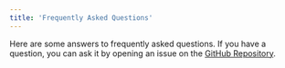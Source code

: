 ```yaml
---
title: 'Frequently Asked Questions'
---
```


Here are some answers to frequently asked questions. If you have a question, you can ask it by opening an issue on the [GitHub Repository](https://github.com/leanflutter/flutter-widget-livebook/).
